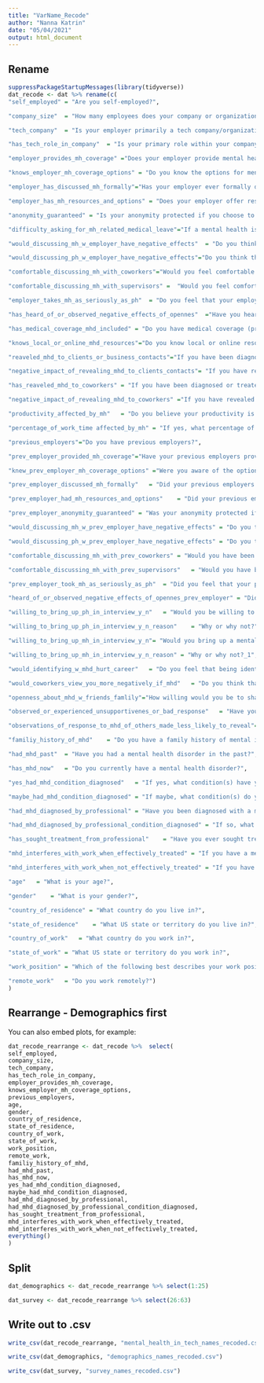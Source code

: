 ```yaml
---
title: "VarName_Recode"
author: "Nanna Katrin"
date: "05/04/2021"
output: html_document
---
```


## Rename

```r
suppressPackageStartupMessages(library(tidyverse))
dat_recode <- dat %>% rename(c(
"self_employed" = "Are you self-employed?",

"company_size"	= "How many employees does your company or organization have?",

"tech_company"	= "Is your employer primarily a tech company/organization?",

"has_tech_role_in_company"	= "Is your primary role within your company related to tech/IT?",

"employer_provides_mh_coverage"	="Does your employer provide mental health benefits as part of healthcare coverage?",

"knows_employer_mh_coverage_options" = "Do you know the options for mental health care available under your employer-provided coverage?",

"employer_has_discussed_mh_formally"="Has your employer ever formally discussed mental health (for example, as part of a wellness campaign or other official communication)?",

"employer_has_mh_resources_and_options" = "Does your employer offer resources to learn more about mental health concerns and options for seeking help?",

"anonymity_guaranteed" = "Is your anonymity protected if you choose to take advantage of mental health or substance abuse treatment resources provided by your employer?",

"difficulty_asking_for_mh_related_medical_leave"="If a mental health issue prompted you to request a medical leave from work, asking for that leave would be:",

"would_discussing_mh_w_employer_have_negative_effects"	= "Do you think that discussing a mental health disorder with your employer would have negative consequences?",

"would_discussing_ph_w_employer_have_negative_effects"="Do you think that discussing a physical health issue with your employer would have negative consequences?",

"comfortable_discussing_mh_with_coworkers"="Would you feel comfortable discussing a mental health disorder with your coworkers?",

"comfortable_discussing_mh_with_supervisors" =  "Would you feel comfortable discussing a mental health disorder with your direct supervisor(s)?",

"employer_takes_mh_as_seriously_as_ph"	= "Do you feel that your employer takes mental health as seriously as physical health?",

"has_heard_of_or_observed_negative_effects_of_opennes"	="Have you heard of or observed negative consequences for co-workers who have been open about mental health issues in your workplace?",

"has_medical_coverage_mhd_included" = "Do you have medical coverage (private insurance or state-provided) which includes treatment of  mental health issues?",

"knows_local_or_online_mhd_resources"="Do you know local or online resources to seek help for a mental health disorder?",

"reaveled_mhd_to_clients_or_business_contacts"="If you have been diagnosed or treated for a mental health disorder, do you ever reveal this to clients or business contacts?",

"negative_impact_of_revealing_mhd_to_clients_contacts"= "If you have revealed a mental health issue to a client or business contact, do you believe this has impacted you negatively?",

"has_reaveled_mhd_to_coworkers"	= "If you have been diagnosed or treated for a mental health disorder, do you ever reveal this to coworkers or employees?",

"negative_impact_of_revealing_mhd_to_coworkers"	="If you have revealed a mental health issue to a coworker or employee, do you believe this has impacted you negatively?",

"productivity_affected_by_mh"	= "Do you believe your productivity is ever affected by a mental health issue?",

"percentage_of_work_time affected_by_mh" = "If yes, what percentage of your work time (time performing primary or secondary job functions) is affected by a mental health issue?",

"previous_employers"="Do you have previous employers?",

"prev_employer_provided_mh_coverage"="Have your previous employers provided mental health benefits?",

"knew_prev_employer_mh_coverage_options" ="Were you aware of the options for mental health care provided by your previous employers?",

"prev_employer_discussed_mh_formally"	= "Did your previous employers ever formally discuss mental health (as part of a wellness campaign or other official communication)?",

"prev_employer_had_mh_resources_and_options"	= "Did your previous employers provide resources to learn more about mental health issues and how to seek help?",

"prev_employer_anonymity_guaranteed" = "Was your anonymity protected if you chose to take advantage of mental health or substance abuse treatment resources with previous employers?",

"would_discussing_mh_w_prev_employer_have_negative_effects"	= "Do you think that discussing a mental health disorder with previous employers would have negative consequences?",

"would_discussing_ph_w_prev_employer_have_negative_effects"	= "Do you think that discussing a physical health issue with previous employers would have negative consequences?",

"comfortable_discussing_mh_with_prev_coworkers"	= "Would you have been willing to discuss a mental health issue with your previous co-workers?",

"comfortable_discussing_mh_with_prev_supervisors"	= "Would you have been willing to discuss a mental health issue with your direct supervisor(s)?",

"prev_employer_took_mh_as_seriously_as_ph"	= "Did you feel that your previous employers took mental health as seriously as physical health?",

"heard_of_or_observed_negative_effects_of_opennes_prev_employer" = "Did you hear of or observe negative consequences for co-workers with mental health issues in your previous workplaces?",

"willing_to_bring_up_ph_in_interview_y_n"	= "Would you be willing to bring up a physical health issue with a potential employer in an interview?",

"willing_to_bring_up_ph_in_interview_y_n_reason"	= "Why or why not?",

"willing_to_bring_up_mh_in_interview_y_n"= "Would you bring up a mental health issue with a potential employer in an interview?",

"willing_to_bring_up_mh_in_interview_y_n_reason" = "Why or why not?_1",

"would_identifying_w_mhd_hurt_career"	= "Do you feel that being identified as a person with a mental health issue would hurt your career?",

"would_coworkers_view_you_more_negatively_if_mhd"	= "Do you think that team members/co-workers would view you more negatively if they knew you suffered from a mental health issue?",

"openness_about_mhd_w_friends_famlily"="How willing would you be to share with friends and family that you have a mental illness?",

"observed_or_experienced_unsupportivenes_or_bad_response"	= "Have you observed or experienced an unsupportive or badly handled response to a mental health issue in your current or previous workplace?",

"observations_of_response_to_mhd_of_others_made_less_likely_to_reveal"= "Have your observations of how another individual who discussed a mental health disorder made you less likely to reveal a mental health issue yourself in your current workplace?",

"familiy_history_of_mhd"	= "Do you have a family history of mental illness?",

"had_mhd_past"	= "Have you had a mental health disorder in the past?",

"has_mhd_now"	= "Do you currently have a mental health disorder?",

"yes_had_mhd_condition_diagnosed"	= "If yes, what condition(s) have you been diagnosed with?",

"maybe_had_mhd_condition_diagnosed"	= "If maybe, what condition(s) do you believe you have?",

"had_mhd_diagnosed_by_professional"	= "Have you been diagnosed with a mental health condition by a medical professional?",

"had_mhd_diagnosed_by_professional_condition_diagnosed"	= "If so, what condition(s) were you diagnosed with?",

"has_sought_treatment_from_professional"	= "Have you ever sought treatment for a mental health issue from a mental health professional?",

"mhd_interferes_with_work_when_effectively_treated"	= "If you have a mental health issue, do you feel that it interferes with your work when being treated effectively?",

"mhd_interferes_with_work_when_not_effectively_treated"	= "If you have a mental health issue, do you feel that it interferes with your work when NOT being treated effectively?",

"age"	= "What is your age?",

"gender"	= "What is your gender?",

"country_of_residence" = "What country do you live in?",

"state_of_residence"	= "What US state or territory do you live in?",

"country_of_work"	= "What country do you work in?",

"state_of_work"	= "What US state or territory do you work in?",

"work_position"	= "Which of the following best describes your work position?",

"remote_work"	= "Do you work remotely?")
)

```

## Rearrange - Demographics first
You can also embed plots, for example:

```r

dat_recode_rearrange <- dat_recode %>%  select(
self_employed,
company_size,
tech_company,
has_tech_role_in_company,
employer_provides_mh_coverage,
knows_employer_mh_coverage_options,
previous_employers,
age,
gender,
country_of_residence,
state_of_residence,
country_of_work,
state_of_work,
work_position,
remote_work,
familiy_history_of_mhd,
had_mhd_past,
has_mhd_now,
yes_had_mhd_condition_diagnosed,
maybe_had_mhd_condition_diagnosed,
had_mhd_diagnosed_by_professional,
had_mhd_diagnosed_by_professional_condition_diagnosed,
has_sought_treatment_from_professional,
mhd_interferes_with_work_when_effectively_treated,
mhd_interferes_with_work_when_not_effectively_treated,
everything()
)


```

## Split
```r
dat_demographics <- dat_recode_rearrange %>% select(1:25)

dat_survey <- dat_recode_rearrange %>% select(26:63)

```


## Write out to .csv

```r

write_csv(dat_recode_rearrange, "mental_health_in_tech_names_recoded.csv")

write_csv(dat_demographics, "demographics_names_recoded.csv")

write_csv(dat_survey, "survey_names_recoded.csv")

```


